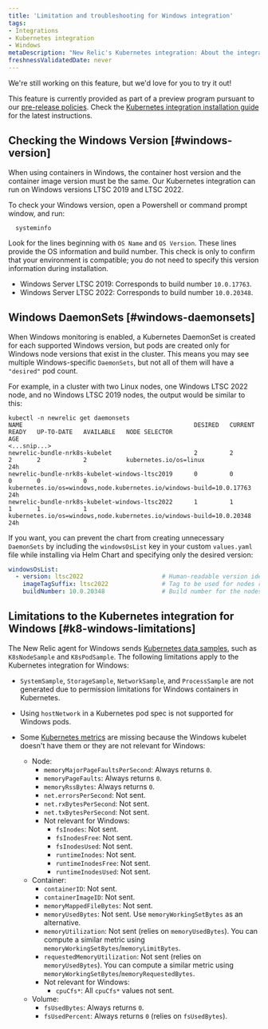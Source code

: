 ```yaml
---
title: 'Limitation and troubleshooting for Windows integration'
tags:
- Integrations
- Kubernetes integration
- Windows
metaDescription: "New Relic's Kubernetes integration: About the integration on Windows-based nodes"
freshnessValidatedDate: never
---
```


<Callout title="preview">

  We're still working on this feature, but we'd love for you to try it out!

  This feature is currently provided as part of a preview program pursuant to our [pre-release policies](/docs/licenses/license-information/referenced-policies/new-relic-pre-release-policy). Check the [Kubernetes integration installation guide](/src/install/kubernetes/intro) for the latest instructions.
</Callout>

## Checking the Windows Version [#windows-version]

<Callout variant="important">
  When using containers in Windows, the container host version and the container image version must be the same. Our Kubernetes integration can run on Windows versions LTSC 2019 and LTSC 2022.
</Callout>

To check your Windows version, open a Powershell or command prompt window, and run:

```shell
  systeminfo
```

Look for the lines beginning with `OS Name` and `OS Version`. These lines provide the OS information and build number. This check is only to confirm that your environment is compatible; you do not need to specify this version information during installation.
* Windows Server LTSC 2019: Corresponds to build number `10.0.17763`.
* Windows Server LTSC 2022: Corresponds to build number `10.0.20348`.

## Windows DaemonSets [#windows-daemonsets]

When Windows monitoring is enabled, a Kubernetes DaemonSet is created for each supported Windows version, but pods are created only for Windows node versions that exist in the cluster. This means you may see multiple Windows-specific `DaemonSets`, but not all of them will have a `"desired"` pod count.

For example, in a cluster with two Linux nodes, one Windows LTSC 2022 node, and no Windows LTSC 2019 nodes, the output would be similar to this:

```shell
kubectl -n newrelic get daemonsets
NAME                                                DESIRED   CURRENT   READY   UP-TO-DATE   AVAILABLE   NODE SELECTOR                                                          AGE
<...snip...>
newrelic-bundle-nrk8s-kubelet                       2         2         2       2            2           kubernetes.io/os=linux                                                 24h
newrelic-bundle-nrk8s-kubelet-windows-ltsc2019      0         0         0       0            0           kubernetes.io/os=windows,node.kubernetes.io/windows-build=10.0.17763   24h
newrelic-bundle-nrk8s-kubelet-windows-ltsc2022      1         1         1       1            1           kubernetes.io/os=windows,node.kubernetes.io/windows-build=10.0.20348   24h
```

If you want, you can prevent the chart from creating unnecessary `DaemonSets` by including the `windowsOsList` key in your custom `values.yaml` file while installing via Helm Chart and specifying only the desired version:

```yaml
windowsOsList:
  - version: ltsc2022                      # Human-readable version identifier
    imageTagSuffix: ltsc2022               # Tag to be used for nodes running the windows version above
    buildNumber: 10.0.20348                # Build number for the nodes running the version above. Used as a selector.
```

## Limitations to the Kubernetes integration for Windows [#k8-windows-limitations]

The New Relic agent for Windows sends [Kubernetes data samples](/docs/kubernetes-pixie/kubernetes-integration/understand-use-data/find-use-your-kubernetes-data/#event-types), such as `K8sNodeSample` and `K8sPodSample`. The following limitations apply to the Kubernetes integration for Windows:

* `SystemSample`, `StorageSample`, `NetworkSample`, and `ProcessSample` are not generated due to permission limitations for Windows containers in Kubernetes.
* Using `hostNetwork` in a Kubernetes pod spec is not supported for Windows pods.
* Some [Kubernetes metrics](/docs/integrations/kubernetes-integration/understand-use-data/understand-use-data#metrics) are missing because the Windows kubelet doesn't have them or they are not relevant for Windows:

  * Node:
    * `memoryMajorPageFaultsPerSecond`: Always returns `0`.
    * `memoryPageFaults`: Always returns `0`.
    * `memoryRssBytes`: Always returns `0`.
    * `net.errorsPerSecond`: Not sent.
    * `net.rxBytesPerSecond`: Not sent.
    * `net.txBytesPerSecond`: Not sent.
    * Not relevant for Windows:
      * `fsInodes`: Not sent.
      * `fsInodesFree`: Not sent.
      * `fsInodesUsed`: Not sent.
      * `runtimeInodes`: Not sent.
      * `runtimeInodesFree`: Not sent.
      * `runtimeInodesUsed`: Not sent.
  * Container:
    * `containerID`: Not sent.
    * `containerImageID`: Not sent.
    * `memoryMappedFileBytes`: Not sent.
    * `memoryUsedBytes`: Not sent. Use `memoryWorkingSetBytes` as an alternative.
    * `memoryUtilization`: Not sent (relies on `memoryUsedBytes`). You can compute a similar metric using `memoryWorkingSetBytes`/`memoryLimitBytes`. 
    * `requestedMemoryUtilization`: Not sent (relies on `memoryUsedBytes`). You can compute a similar metric using `memoryWorkingSetBytes`/`memoryRequestedBytes`.
    * Not relevant for Windows:
      * `cpuCfs*`: All `cpuCfs*` values not sent.
  * Volume:
    * `fsUsedBytes`: Always returns `0`.
    * `fsUsedPercent`: Always returns `0` (relies on `fsUsedBytes`).
